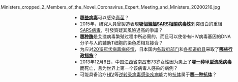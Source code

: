 <div style="float:right;margin-left:0.5em;">
[[File:Members_of_the_Novel_Coronavirus_Expert_Meeting_and_Ministers_cropped_2_Members_of_the_Novel_Coronavirus_Expert_Meeting_and_Ministers_20200216.jpg|100x100px]]
</div>

*'''[[真菌病毒|哪些病毒]]'''可以感染[[真菌|真菌]]？
*2015年，研究人員曾製造表現'''[[SHC014病毒|哪個蝙蝠SARS相關病毒株]]'''刺突蛋白的重組[[SARS病毒|SARS病毒]]，引發質疑其風險過高的爭議？
* '''[[HIV整合酶|哪种酶]]'''是艾滋病毒繁殖过程中所必需的，而且可以使带有HIV病毒基因的DNA分子与人的辅助T细胞的染色质相互接合？
*为应对[[2019冠状病毒病日本疫情|2019冠状病毒病疫情]]，日本国内[[日本政府|各政府部门]]和[[都道府县|各都道府县]]采取了'''[[2019冠狀病毒病日本行政應對|哪些行政措施]]'''？
*2013年12月6日，中国[[江西省|江西省]][[南昌市|南昌市]]73岁女性因为患上了'''[[甲型流感病毒H10N8亞型|哪一种甲型流感病毒]]'''而死亡，且为世界上第一个该病毒人感染的病例？
*可能具备治疗[[HIV|HIV]]等[[逆转录病毒|逆转录病毒]][[感染|感染]][[疾病|疾病]]能力的[[抗体|抗体]]属于'''[[中和抗体|哪一种抗体]]'''？
